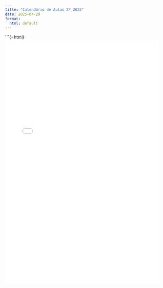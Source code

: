 ```yaml
---
title: "Calendário de Aulas 2P 2025"
date: 2025-04-29
format:
  html: default
---
```


\`\`\`{=html} <iframe src="../../resources/calendarios_EP_todas.html"
  width="100%"
  height="800"
  style="border:none;"
  title="Calendários de Aulas 2P 2025"> </iframe>
